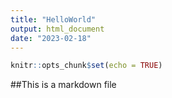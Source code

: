 ```yaml
---
title: "HelloWorld"
output: html_document
date: "2023-02-18"
---
```


```r
knitr::opts_chunk$set(echo = TRUE)
```

##This is a markdown file

